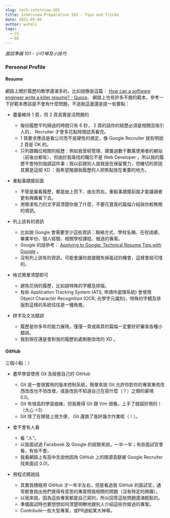 ```yaml
---
slug: tech-interview-101
title: Interview Preparation 101 - Tips and Tricks
date: 2021-05-06
author: wutali
tags:
  - CS
  - EE
---
```

*面試準備 101 - 小叮嚀及小技巧*



### Personal Profile

#### Resume

網路上關於履歷的教學還滿多的，比如說像是這篇： [How can a software engineer write a killer resume? - Quora](https://www.quora.com/How-can-a-software-engineer-write-a-killer-resume)， 網路上也有許多不錯的範本，參考一下好範本應該是不會有什麼問題，不過我這邊還是提一些要點：

* 盡量維持 1 頁，但 2 頁其實是沒問題的

  * 每份履歷平均掃過的時間只有 6 秒， 2 頁的話你的經歷必須是相關且吸引人的， Recruiter 才會多花點時間認真看完。
  * 1 頁要求應該是看公司而不是硬性的規定，像 Google Recruiter 就有明說 2 頁是 OK 的。
  * 只列跟職位相關的經歷：例如我曾經管理、建置過數千數萬使用者的網站（前後台都有），但由於我尋找的職位不是 Web Developer ，所以我的履歷不會特別強調這件事；我以前跟別人說我是在保留實力，但確切的原因其實是這個 XD ：我希望閱讀我履歷的人把焦點放在重要的地方。
* 重點事蹟擺前面

  * 不管是誰看履歷，都是由上而下、由左而右，重點事蹟擺前面才能讓讀者更有興趣看下去。
  * 用簡潔有力的文字寫清楚你做了什麼，不要花寶貴的篇幅介紹與你較無關的資訊。
* 列上該有的資訊

  * 比如說 Google 會需要至少這些資訊：聯絡方式、學校名稱、在校成績、畢業年份、個人經驗、相關學校課程、做過的專案。
  * Google 的話參考： [Applying to Google: Technical Resume Tips with Google](https://www.youtube.com/watch?v=ZjeXxLnnH5I&t=742s) 。
  * 沒有列上該有的資訊，可能會讓你直接錯失掉面試的機會，這樣會超可惜的。
* 格式簡單清楚即可

  * 避免花俏的履歷，比如說特殊的字體及排版。
  * 有些 Application Tracking System (ATS, 申請件處理系統) 會使用 Object Character Recognition (OCR, 光學字元識別)，特殊的字體及排版對這樣的系統往往是一種負擔。
* 拼字及文法錯誤

  * 履歷是你多年的能力展現，僅僅一頁或兩頁的篇幅一定要好好審查各種小錯誤。
  * 我到現在還是會對我的履歷到處刪刪改改的 XD 。



#### GitHub

三個小點：）

* 盡早學習使用 Git 及經營自己的 GitHub

  * Git 是一套很實用的版本控制系統，簡單來說 Git 允許你對你的專案東改改西改改也不怕改壞，或是改到不知道自己在寫什麼（？）之類的窘境 0.0。
  * Git 有很高的學習曲線，但我覺得 Git 跟 Vim 很像，上手了就超好用的！（大心 <3）
  * Git 除了在開發上很方便， Git 還救了我好幾次作業呢（！）。
* 會不會有人看

  * 看 “人”。
  * 以我面試過 Facebook 及 Google 的經驗來說，一半一半；有些面試官會看，有些不會。
  * 我看網路上有高中生說他因為 GitHub 上的開源貢獻被 Google Recruiter 找來面試 0.0!。
* 用程式碼說話

  * 其實我積極用 GitHub 才一年半左右，但是看過我 GitHub 的面試官，通常都會挑出他們覺得有意思的專案問我相關的問題（沒有特定的興趣）。
  * 以我來說，因為這些專案都是自己寫的，所以回答這些問題還滿輕鬆的。
  * 準備面試時也要想想如何清楚明瞭地跟別人介紹這些你做過的專案。
  * Contribute一些大型專案，或PR過給某大神等。